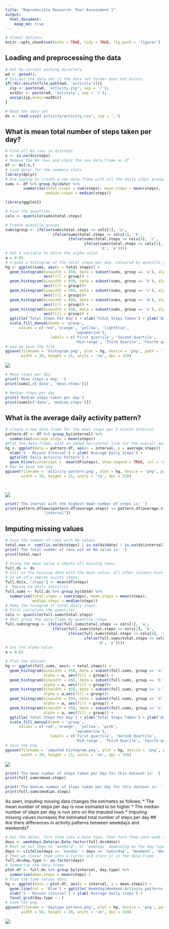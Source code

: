 ```yaml
---
title: "Reproducible Research: Peer Assessment 1"
output: 
  html_document:
    keep_md: true
---
```


```r
# Global Options: 
knitr::opts_chunk$set(echo = TRUE, tidy = TRUE, fig.path = 'figure/') 
```
## Loading and preprocessing the data
```r
# Get he current working directory
wd <- getwd();
# Extract the data set if the data set folder does not exists
if(!dir.exists(file.path(wd, 'activity'))){
  zip <- paste(wd, 'activity.zip', sep = '/');
  outDir <- paste(wd, 'activity', sep = '/');
  unzip(zip,exdir=outDir)
}

# Read the data set
ds <- read.csv2('activity/activity.csv', sep = ',')
```


## What is mean total number of steps taken per day?
```r
# Find all Na rows in ds$steps
x <- is.na(ds$steps)
# Remove the NA rows and store the new data.frame as df
df <- ds[!x,]
# Load dplyr for the summary stats
library(dplyr)
# Use piping to create a new data.frame with all the daily steps grouped by say
sums <- df %>% group_by(date) %>%
        summarise(total.steps = sum(steps), mean.steps = mean(steps),
                  median.steps = median(steps))

library(ggplot2)

# Find the quantiles
cols <- quantile(sums$total.steps)

# Create quantile groups
sums$group <- ifelse(sums$total.steps <= cols[1], 'a',
                     ifelse(sums$total.steps <= cols[2], 'b',
                            ifelse(sums$total.steps <= cols[4], 'c', 
                                   ifelse(sums$total.steps <= cols[5], 
                                          'd', 'e'))))
# Set a variable to store the alpha value
a = 0.65
# Create a histogram of the total steps per day, coloured by quantile group
hg <- ggplot(sums, aes(x = total.steps)) + 
  geom_histogram(binwidth = 450, data = subset(sums, group == 'a'), alpha = a,
                 aes(fill = group)) +
  geom_histogram(binwidth = 450, data = subset(sums, group == 'b'), alpha = a,
                 aes(fill = group))+
  geom_histogram(binwidth = 450, data = subset(sums, group == 'c'), alpha = a,
                 aes(fill = group))+
  geom_histogram(binwidth = 450, data = subset(sums, group == 'd'), alpha = a,
                 aes(fill = group)) +
  geom_histogram(binwidth = 450, data = subset(sums, group == 'e'), alpha = a,
                 aes(fill = group)) +
  ggtitle('Total Steps Per Day') + xlab('Total Steps Taken') + ylab('Density')+
  scale_fill_manual(name = 'group',
      values = c('red','orange', 'yellow', 'lightblue',
                               'aquamarine'),
                    labels = c('First quartile', 'Second Quartile', 
                               'Mid-range', 'Third Quarile', 'Fourth quartile'))
# now we save the file
ggsave(filename = 'histogram.png', plot = hg, device = 'png', path = 'figure/',
       width = 20, height = 15, units = 'cm', dpi = 320)
```
<img src = 'histogram.png' />
```r
# Mean steps per day
print('Mean steps a day: ')
print(sums[,c('date', 'mean.steps')])
```
```r
# Median steps per day
print('Median steps taken per day')
print(sums[c('date', 'median.steps')])
```

## What is the average daily activity pattern?
```r
# Create a new data.frame for the mean steps per 5 minute interval
pattern.df <- df %>% group_by(interval) %>%
  summarise(average.steps = mean(steps))
#Plot the data.frame, with an added horizontal line for the overall mean
hg <- ggplot(data = pattern.df, aes(x = interval, y = average.steps)) + geom_line(col = 'brown') +
  xlab('5 - Minute Interval') + ylab('Average Daily Steps') + 
  ggtitle('Daily Activity Pattern') + 
  geom_hline(yintercept =  mean(df$steps), show.legend = TRUE, col = 'green')
# Now we save the png
ggsave(filename = 'activity pattern.png', plot = hg, device = 'png', path = 'figure/',
       width = 20, height = 15, units = 'cm', dpi = 320)

  
```
<img src = 'activity pattern.png' />
```r
print('The inerval with the highest mean number of steps is: ')
print(pattern.df[max(pattern.df$average.steps) == pattern.df$average.steps,
                 "interval"])
```


## Imputing missing values
```r
# Coun the number of rows with Na values
total.nas <- sum((is.na(ds$steps) | is.na(ds$date) | is.na(ds$interval)))
print('The total number of rows wih an NA value is: ')
print(total.nas)
```
```r
# Using the mean value o impute all missing rows:
full.ds <- ds
# Fill in the missing data with the mean value. all other columns have no Nas
# So we only impute u=into steps.
full.ds[x, 'steps'] <- mean(df$steps)
#  Making he daily satistics
full.sums <- full.ds %>% group_by(date) %>% 
  summarise(total.steps = sum(steps), mean.steps = mean(steps),
            median.steps = median(steps))
# Make the hisogram of total daily steps:
# First calculate the quantiles
cols <- quantile(full.sums$total.steps)
# Next group the data.frame by quantile range 
full.sums$group <- ifelse(full.sums$total.steps <= cols[1], 'a',
                     ifelse(full.sums$total.steps <= cols[2], 'b',
                            ifelse(full.sums$total.steps <= cols[4], 'c', 
                                   ifelse(full.sums$total.steps <= cols[5], 
                                         'd', 'e'))))
# Set the alpha value
a = 0.65

# Plot the dataset
hg <- ggplot(full.sums, aes(x = total.steps)) + 
  geom_histogram(binwidth = 450, data = subset(full.sums, group == 'a'),
                 alpha = a, aes(fill = group)) +
  geom_histogram(binwidth = 450, data = subset(full.sums, group == 'b'),
                 alpha = a, aes(fill = group))+
  geom_histogram(binwidth = 450, data = subset(full.sums, group == 'c'),
                 alpha = a,aes(fill = group))+
  geom_histogram(binwidth = 450, data = subset(full.sums, group == 'd'),
                 alpha = a, aes(fill = group)) +
  geom_histogram(binwidth = 450, data = subset(full.sums, group == 'e'),
                 alpha = a, aes(fill = group)) +
  ggtitle('Total Steps Per Day') + xlab('Total Steps Taken') + ylab('Density')+
  scale_fill_manual(name = 'group',
      values = c('red','orange', 'yellow', 'pink',
                               'aquamarine'),
                    labels = c('First quartile', 'Second Quartile', 
                               'Mid-range', 'Third Quarile', 'Fourth quartile'))
# Save the png
ggsave(filename = 'imputed histogram.png', plot = hg, device = 'png', path = 'figure/',
       width = 20, height = 15, units = 'cm', dpi = 320)
```
<img src = 'figure/imputed histogram.png' />
```r
print('The mean number of steps taken per day for this dataset is: ')
print(full.sums$mean.steps)
```
```r
print('The median number of steps taken per day for this dataset is: ')
print(full.sums$median.steps)
```
As seen, imputing missing data changes the estimates as follows: 
* The mean number of steps per day is now esimated to be higher
* The median number of steps per day is non zero on the imputed rows
* Imputing missing values increases the estimated total number of steps per day
## Are there differences in activity patterns between weekdays and weekends?
```r
# Get the dates, turn them into a Date type, then turn them into week day names
days <- weekdays.Date(as.Date.factor(full.ds$date))
# Next we set them to 'weekend', or 'weekday' depending on the day type
days <- c(ifelse(days == 'Sunday' | days == 'Saturday', 'Weekend', 'Weekday'))
# Then we conver them into a factor and store it in the data.frame
full.ds$day.type <- as.factor(days)
# Summarise the data.frame
plot.df <- full.ds %>% group_by(interval, day.type) %>%
  summarise(mean.steps = mean(steps) )
# Plot the time series data.
hg <- ggplot(data = plot.df, aes(x = interval, y = mean.steps)) + 
  geom_line(col = 'Blue') + ggtitle('Weekday/Weekend Activity patterns') + 
  xlab('5 - Minute interval') + ylab('Average daily steps') + 
  facet_grid(day.type ~ .)
# Save the png
ggsave(filename = 'daytype pattern.png', plot = hg, device = 'png', path = 'figure/',
       width = 50, height = 20, units = 'cm', dpi = 320)
```
<img src = 'daytype pattern.png' />
